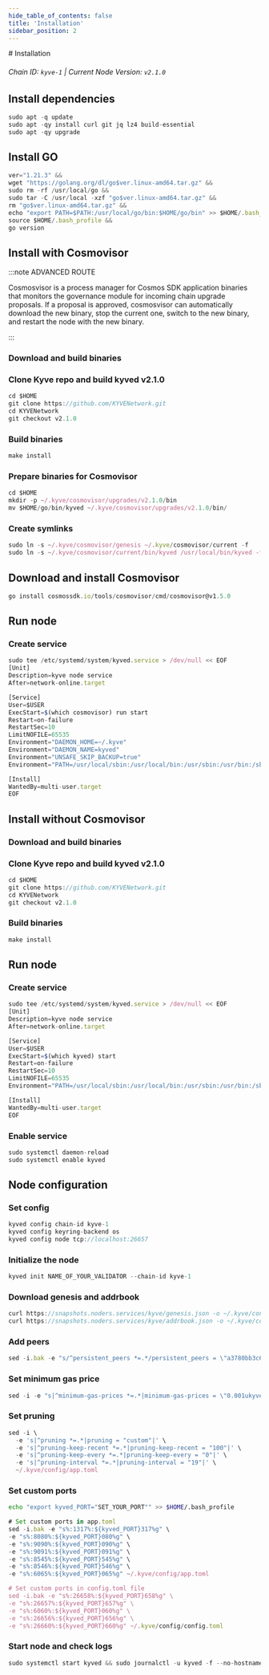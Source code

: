 ```yaml
---
hide_table_of_contents: false
title: 'Installation'
sidebar_position: 2
---
```


<div class="h1-with-icon icon-kyve">
  # Installation
</div>

###### Chain ID: `kyve-1` | Current Node Version: `v2.1.0`

## Install dependencies

```js
sudo apt -q update
sudo apt -qy install curl git jq lz4 build-essential
sudo apt -qy upgrade
```

## Install GO

```js
ver="1.21.3" &&
wget "https://golang.org/dl/go$ver.linux-amd64.tar.gz" &&
sudo rm -rf /usr/local/go &&
sudo tar -C /usr/local -xzf "go$ver.linux-amd64.tar.gz" &&
rm "go$ver.linux-amd64.tar.gz" &&
echo "export PATH=$PATH:/usr/local/go/bin:$HOME/go/bin" >> $HOME/.bash_profile &&
source $HOME/.bash_profile &&
go version
```

## Install with Cosmovisor

:::note ADVANCED ROUTE

Cosmosvisor is a process manager for Cosmos SDK application binaries that monitors the governance module for incoming chain upgrade proposals. If a proposal is approved, cosmosvisor can automatically download the new binary, stop the current one, switch to the new binary, and restart the node with the new binary.

:::

### Download and build binaries

### Clone Kyve repo and build kyved v2.1.0

```js
cd $HOME
git clone https://github.com/KYVENetwork.git
cd KYVENetwork
git checkout v2.1.0
```

### Build binaries

```js
make install
```

### Prepare binaries for Cosmovisor

```js
cd $HOME
mkdir -p ~/.kyve/cosmovisor/upgrades/v2.1.0/bin
mv $HOME/go/bin/kyved ~/.kyve/cosmovisor/upgrades/v2.1.0/bin/
```

### Create symlinks

```js
sudo ln -s ~/.kyve/cosmovisor/genesis ~/.kyve/cosmovisor/current -f
sudo ln -s ~/.kyve/cosmovisor/current/bin/kyved /usr/local/bin/kyved -f
```

## Download and install Cosmovisor

```js
go install cosmossdk.io/tools/cosmovisor/cmd/cosmovisor@v1.5.0
```

## Run node

### Create service

```js
sudo tee /etc/systemd/system/kyved.service > /dev/null << EOF
[Unit]
Description=kyve node service
After=network-online.target

[Service]
User=$USER
ExecStart=$(which cosmovisor) run start
Restart=on-failure
RestartSec=10
LimitNOFILE=65535
Environment="DAEMON_HOME=~/.kyve"
Environment="DAEMON_NAME=kyved"
Environment="UNSAFE_SKIP_BACKUP=true"
Environment="PATH=/usr/local/sbin:/usr/local/bin:/usr/sbin:/usr/bin:/sbin:/bin:/usr/games:/usr/local/games:/snap/bin:~/.kyve/cosmovisor/current/bin"

[Install]
WantedBy=multi-user.target
EOF
```

## Install without Cosmovisor

### Download and build binaries

### Clone Kyve repo and build kyved v2.1.0

```js
cd $HOME
git clone https://github.com/KYVENetwork.git
cd KYVENetwork
git checkout v2.1.0
```

### Build binaries

```js
make install
```

## Run node

### Create service

```js
sudo tee /etc/systemd/system/kyved.service > /dev/null << EOF
[Unit]
Description=kyve node service
After=network-online.target

[Service]
User=$USER
ExecStart=$(which kyved) start
Restart=on-failure
RestartSec=10
LimitNOFILE=65535
Environment="PATH=/usr/local/sbin:/usr/local/bin:/usr/sbin:/usr/bin:/sbin:/bin:/usr/games:/usr/local/games:/snap/bin"

[Install]
WantedBy=multi-user.target
EOF
```

### Enable service

```js
sudo systemctl daemon-reload
sudo systemctl enable kyved
```

## Node configuration

### Set config

```js
kyved config chain-id kyve-1
kyved config keyring-backend os
kyved config node tcp://localhost:26657
```

### Initialize the node

```js
kyved init NAME_OF_YOUR_VALIDATOR --chain-id kyve-1
```

### Download genesis and addrbook

```js
curl https://snapshots.noders.services/kyve/genesis.json -o ~/.kyve/config/genesis.json
curl https://snapshots.noders.services/kyve/addrbook.json -o ~/.kyve/config/addrbook.json
```

### Add peers

```js
sed -i.bak -e "s/^persistent_peers *=.*/persistent_peers = \"a3780bb3c6eb953dfd0019e61a37e054a18dd197@kyve-rpc.noders.services:11056\"/" ~/.kyve/config/config.toml
```

### Set minimum gas price

```js
sed -i -e "s|^minimum-gas-prices *=.*|minimum-gas-prices = \"0.001ukyve\"|" ~/.kyve/config/app.toml
```

### Set pruning

```js
sed -i \
  -e 's|^pruning *=.*|pruning = "custom"|' \
  -e 's|^pruning-keep-recent *=.*|pruning-keep-recent = "100"|' \
  -e 's|^pruning-keep-every *=.*|pruning-keep-every = "0"|' \
  -e 's|^pruning-interval *=.*|pruning-interval = "19"|' \
  ~/.kyve/config/app.toml
```

### Set custom ports

```bash
echo "export kyved_PORT="SET_YOUR_PORT"" >> $HOME/.bash_profile
```

```js
# Set custom ports in app.toml
sed -i.bak -e "s%:1317%:${kyved_PORT}317%g" \
-e "s%:8080%:${kyved_PORT}080%g" \
-e "s%:9090%:${kyved_PORT}090%g" \
-e "s%:9091%:${kyved_PORT}091%g" \
-e "s%:8545%:${kyved_PORT}545%g" \
-e "s%:8546%:${kyved_PORT}546%g" \
-e "s%:6065%:${kyved_PORT}065%g" ~/.kyve/config/app.toml

# Set custom ports in config.toml file
sed -i.bak -e "s%:26658%:${kyved_PORT}658%g" \
-e "s%:26657%:${kyved_PORT}657%g" \
-e "s%:6060%:${kyved_PORT}060%g" \
-e "s%:26656%:${kyved_PORT}656%g" \
-e "s%:26660%:${kyved_PORT}660%g" ~/.kyve/config/config.toml
```

### Start node and check logs

```js
sudo systemctl start kyved && sudo journalctl -u kyved -f --no-hostname -o cat
```

